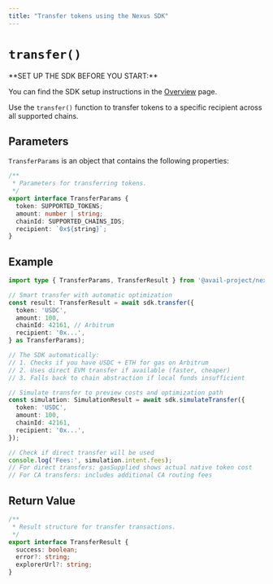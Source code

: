 ```yaml
---
title: "Transfer tokens using the Nexus SDK"
---
```



# `transfer()`

<Callout type="info">
**SET UP THE SDK BEFORE YOU START:**

You can find the SDK setup instructions in the [Overview](/api-reference/avail-nexus-sdk/overview) page.
</Callout>

Use the `transfer()` function to transfer tokens to a specific recipient across all supported chains.

## Parameters

`TransferParams` is an object that contains the following properties:

```typescript showLineNumbers filename="Typescript"
/**
 * Parameters for transferring tokens.
 */
export interface TransferParams {
  token: SUPPORTED_TOKENS;
  amount: number | string;
  chainId: SUPPORTED_CHAINS_IDS;
  recipient: `0x${string}`;
}
```

## Example

```typescript showLineNumbers filename="Typescript"
import type { TransferParams, TransferResult } from '@avail-project/nexus';

// Smart transfer with automatic optimization
const result: TransferResult = await sdk.transfer({
  token: 'USDC',
  amount: 100,
  chainId: 42161, // Arbitrum
  recipient: '0x...',
} as TransferParams);

// The SDK automatically:
// 1. Checks if you have USDC + ETH for gas on Arbitrum
// 2. Uses direct EVM transfer if available (faster, cheaper)
// 3. Falls back to chain abstraction if local funds insufficient

// Simulate transfer to preview costs and optimization path
const simulation: SimulationResult = await sdk.simulateTransfer({
  token: 'USDC',
  amount: 100,
  chainId: 42161,
  recipient: '0x...',
});

// Check if direct transfer will be used
console.log('Fees:', simulation.intent.fees);
// For direct transfers: gasSupplied shows actual native token cost
// For CA transfers: includes additional CA routing fees
```

## Return Value

```typescript showLineNumbers filename="Typescript"
/**
 * Result structure for transfer transactions.
 */
export interface TransferResult {
  success: boolean;
  error?: string;
  explorerUrl?: string;
}
```